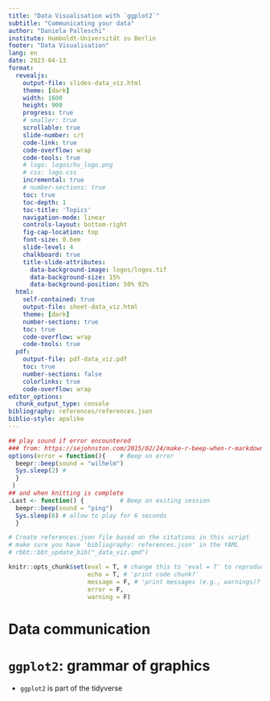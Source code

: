 ```yaml
---
title: "Data Visualisation with `ggplot2`"
subtitle: "Communicating your data"
author: "Daniela Palleschi"
institute: Humboldt-Universität zu Berlin
footer: "Data Visualisation"
lang: en
date: 2023-04-13
format:
  revealjs: 
    output-file: slides-data_viz.html
    theme: [dark]
    width: 1600
    height: 900
    progress: true
    # smaller: true
    scrollable: true
    slide-number: c/t
    code-link: true
    code-overflow: wrap
    code-tools: true
    # logo: logos/hu_logo.png
    # css: logo.css
    incremental: true
    # number-sections: true
    toc: true
    toc-depth: 1
    toc-title: 'Topics'
    navigation-mode: linear
    controls-layout: bottom-right
    fig-cap-location: top
    font-size: 0.6em
    slide-level: 4
    chalkboard: true
    title-slide-attributes: 
      data-background-image: logos/logos.tif
      data-background-size: 15%
      data-background-position: 50% 92%
  html:
    self-contained: true
    output-file: sheet-data_viz.html
    theme: [dark]
    number-sections: true
    toc: true
    code-overflow: wrap
    code-tools: true
  pdf:
    output-file: pdf-data_viz.pdf
    toc: true
    number-sections: false
    colorlinks: true
    code-overflow: wrap
editor_options: 
  chunk_output_type: console
bibliography: references/references.json
biblio-style: apalike
---
```


```r
## play sound if error encountered
### from: https://sejohnston.com/2015/02/24/make-r-beep-when-r-markdown-finishes-or-when-it-fails/
options(error = function(){    # Beep on error
  beepr::beep(sound = "wilhelm")
  Sys.sleep(2) # 
  }
 )
## and when knitting is complete
.Last <- function() {          # Beep on exiting session
  beepr::beep(sound = "ping")
  Sys.sleep(6) # allow to play for 6 seconds
  }
```

```r
# Create references.json file based on the citations in this script
# make sure you have 'bibliography: references.json' in the YAML
# rbbt::bbt_update_bib("_data_viz.qmd")
```

```r
knitr::opts_chunk$set(eval = T, # change this to 'eval = T' to reproduce the analyses; make sure to comment out
                      echo = T, # 'print code chunk?'
                      message = F, # 'print messages (e.g., warnings)?'
                      error = F,
                      warning = F)
```

# Data communication

# `ggplot2`: grammar of graphics

- `ggplot2` is part of the tidyverse



